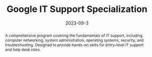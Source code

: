 ---
title:  Google IT Support Specialization
abstract: A comprehensive program covering the fundamentals of IT support, including computer networking, system administration, operating systems, security, and troubleshooting. Designed to provide hands-on skills for entry-level IT support and help desk roles.
date: '2023-09-3'
banner: /static/PJPT-bage.jpg
featured: false
verificationLink: "https://www.coursera.org/account/accomplishments/specialization/certificate/2LUW99E37Z6H"
---